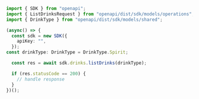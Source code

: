 ```typescript showLineNumbers copy filename="List Drinks usage example"
import { SDK } from "openapi";
import { ListDrinksRequest } from "openapi/dist/sdk/models/operations";
import { DrinkType } from "openapi/dist/sdk/models/shared";

(async() => {
  const sdk = new SDK({
    apiKey: "",
  });
const drinkType: DrinkType = DrinkType.Spirit;

  const res = await sdk.drinks.listDrinks(drinkType);

  if (res.statusCode == 200) {
    // handle response
  }
})();
```
